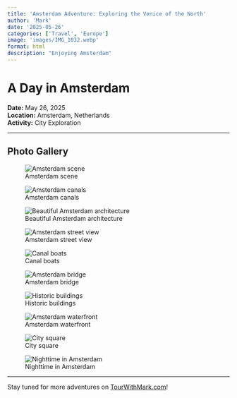 ```yaml
---
title: 'Amsterdam Adventure: Exploring the Venice of the North'
author: 'Mark'
date: '2025-05-26'
categories: ['Travel', 'Europe']
image: 'images/IMG_1032.webp'
format: html
description: "Enjoying Amsterdam"
---
```


# A Day in Amsterdam

**Date:** May 26, 2025  
**Location:** Amsterdam, Netherlands  
**Activity:** City Exploration

---

## Photo Gallery

![Amsterdam scene](images/IMG_1031.webp)

![Amsterdam canals](images/IMG_1032.webp)

![Beautiful Amsterdam architecture](images/IMG_1033.webp)

![Amsterdam street view](images/IMG_1034.webp)

![Canal boats](images/IMG_1035.webp)

![Amsterdam bridge](images/IMG_1036.webp)

![Historic buildings](images/IMG_1037.webp)

![Amsterdam waterfront](images/IMG_1038.webp)

![City square](images/IMG_1039.webp)

![Nighttime in Amsterdam](images/IMG_1040.webp)

---

Stay tuned for more adventures on [TourWithMark.com](https://TourWithMark.com)! 